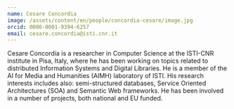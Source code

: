 ```yaml
---
name: Cesare Concordia
image: /assets/content/en/people/concordia-cesare/image.jpg
orcid: 0000-0001-9394-6257
email: cesare.concordia@isti.cnr.it
---
```

Cesare Concordia is a researcher in Computer Science at the ISTI-CNR institute in Pisa, Italy, where he has been working on topics related to distributed Information Systems and Digital Libraries. He is a member of the AI for Media and Humanities (AIMH) laboratory of ISTI. His research interests includes also: semi-structured databases, Service Oriented Architectures (SOA) and Semantic Web frameworks. He has been involved in a number of projects, both national and EU funded.
